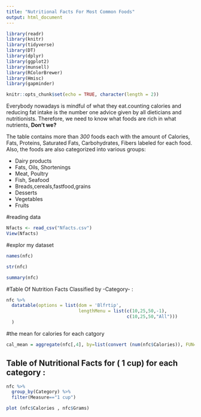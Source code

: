```yaml
---
title: "Nutritional Facts For Most Common Foods"
output: html_document
---
```



```r
library(readr)
library(knitr)
library(tidyverse)
library(DT)
library(dplyr)
library(ggplot2)
library(munsell)
library(RColorBrewer)
library(Hmisc)
library(gapminder)
```



```r
knitr::opts_chunk$set(echo = TRUE, character(length = 2))
```


Everybody nowadays is mindful of what they eat.counting calories and reducing fat intake is the number one advice given by all dieticians and nutritionists. Therefore, we need to know what foods are rich in what nutrients, __Don't we?__


The table contains more than _300_ foods each with the amount of Calories, Fats, Proteins, Saturated Fats, Carbohydrates, Fibers labeled for each food. Also, the foods are also categorized into various groups:


* Dairy products
* Fats, Oils, Shortenings
* Meat, Poultry
* Fish, Seafood
* Breads,cereals,fastfood,grains
* Desserts
* Vegetables
* Fruits 


#reading data

```r
Nfacts <- read_csv("Nfacts.csv")
View(Nfacts)
```

#explor my dataset
```r
names(nfc)

str(nfc)

summary(nfc)
```

#Table Of Nutrition Facts Classified by -Category- :

```r
nfc %>% 
  datatable(options = list(dom = 'Blfrtip',
                           lengthMenu = list(c(10,25,50,-1),
                                             c(10,25,50,"All")))
  )
```

#the mean for calories for each catgory 
```r

cal_mean = aggregate(nfc[,4], by=list(convert (num(nfc$Calories)), FUN=mean)
```


## Table of Nutritional Facts for ( 1 cup) for each category :

```r
nfc %>%
  group_by(Category) %>%
  filter(Measure=="1 cup")
```

```r
plot (nfc$Calories , nfc$Grams)
```